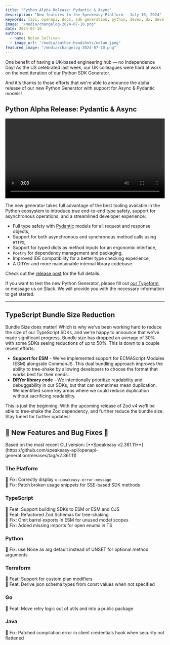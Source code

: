 ```yaml
---
title: "Python Alpha Release: Pydantic & Async"
description: "New features to the Speakeasy Platform - July 10, 2024"
keywords: [api, openapi, docs, sdk generation, python, devex, dx, developer experience]
image: "/media/changelog-2024-07-10.png"
date: 2024-07-10
authors:
  - name: Nolan Sullivan
  - image_url: "/media/author-headshots/nolan.jpeg"
featured_image: "/media/changelog-2024-07-10.png"
---
```



One benefit of having a UK-based engineering hub — no Independence Day! As the US celebrated last week, our UK colleagues were hard at work on the next iteration of our Python SDK Generator. 

And it's thanks to those efforts that we're able to announce the alpha release of our new Python Generator with support for Async & Pydantic models! 

## Python Alpha Release: Pydantic & Async

<div className='mt-10'>
  <video controls={false} loop={true} autoPlay={true} width="100%" >
    <source src={beezy_ide_video} type="video/mp4" />
  </video>
</div>

The new generator takes full advantage of the best tooling available in the Python ecosystem to introduce true end-to-end type safety, support for asynchronous operations, and a streamlined developer experience:

- Full type safety with [Pydantic](https://github.com/pydantic/pydantic) models for all request and response objects,
- Support for both asynchronous and synchronous method calls using `HTTPX`,
- Support for typed dicts as method inputs for an ergonomic interface,
- `Poetry` for dependency management and packaging,
- Improved IDE compatibility for a better type checking experience,
- A DRYer and more maintainable internal library codebase.

Check out the [release post](/post/release-python-v2-alpha) for the full details. 

If you want to test the new Python Generator, please fill out [our Typeform](https://speakeasyapi.typeform.com/python-v2), or message us on Slack. We will provide you with the necessary information to get started. 

---

## TypeScript Bundle Size Reduction

Bundle Size does matter! Which is why we've been working hard to reduce the size of our TypeScript SDKs, and we're happy to announce that we've made significant progress. Bundle size has dropped an average of 30% with some SDKs seeing reductions of up to 50%. This is down to a couple recent efforts: 

- **Support for ESM** - We've implemented support for ECMAScript Modules (ESM) alongside CommonJS. This dual bundling approach improves the ability to tree-shake by allowing developers to choose the format that works best for their needs.
- **DRYer library code** - We intentionally prioritize readability and debuggability in our SDKs, but that can sometimes mean duplication. We identified some key areas where we could reduce duplication without sacrificing readability.

This is just the beginning. With the upcoming release of Zod v4 we'll be able to tree-shake the Zod dependency, and further reduce the bundle size. Stay tuned for further updates!


## 🐝 New Features and Bug Fixes 🐛

<Callout title="NOTE" variant="info">
Based on the most recent CLI version: [**Speakeasy v2.361.11**](https://github.com/speakeasy-api/openapi-generation/releases/tag/v2.361.11)
</Callout>

### The Platform

🐛 Fix: Correctly display `x-speakeasy-error-message` \
🐛 Fix: Patch broken usage snippets for SSE-based SDK methods

### TypeScript

🐝 Feat: Support building SDKs to ESM or ESM and CJS \
🐝 Feat: Refactored Zod Schemas for tree-shaking \
🐛 Fix: Omit barrel exports in ESM for unused model scopes \
🐛 Fix: Added missing imports for open enums in TS

### Python

🐛 Fix: use None as arg default instead of UNSET for optional method arguments 

### Terraform

🐝 Feat: Support for custom plan modifiers \
🐝 Feat: Derive json schema types from const values when not specified

### Go

🐝 Feat: Move retry logic out of utils and into a public package

### Java

🐛 Fix:  Patched compilation error in client credentials hook when security not flattened
 



